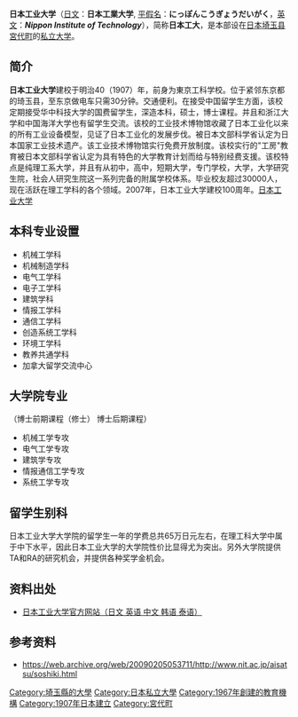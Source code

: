 {{大学(日本)
| 国=日本
| 大学名=日本工業大学
| ふりがな=にっぽんこうぎょうだいがく
| 英称=Nippon Institute of Technology
| 画像=
| 画像説明=
| 大学設置年=1967年
| 創立年=1907年
| 学校種別=私立
| 設置者=学校法人日本工業大学
| 本部所在地=[[埼玉縣|埼玉縣]][[南埼玉郡|南埼玉郡]][[宮代町|宮代町]]學園臺4-1
| キャンパス=
| 学部=工學部
| 大学の略称=日本工大（にっぽんこうだい）、NIT
| ウェブサイト=http://www.nit.ac.jp/
}}
'''日本工业大学'''（[[日文|日文]]：'''<span lang=ja>日本工業大学</span>''', [[平假名|平假名]]：'''<span lang=ja>にっぽんこうぎょうだいがく</span>'''，[[英文|英文]]：'''''Nippon Institute of Technology'''''），简称'''日本工大'''，是本部设在[[日本|日本]][[埼玉县|埼玉县]][[宮代町|宮代町]]的[[私立大学|私立大学]]。

== 简介 ==
'''日本工业大学'''建校于明治40（1907）年，前身为東京工科学校。位于紧邻东京都的琦玉县，至东京做电车只需30分钟。交通便利。在接受中国留学生方面，该校定期接受华中科技大学的国费留学生，深造本科，硕士，博士课程。并且和浙江大学和中国海洋大学也有留学生交流。该校的工业技术博物馆收藏了日本工业化以来的所有工业设备模型，见证了日本工业化的发展步伐。被日本文部科学省认定为日本国家工业技术遗产。该工业技术博物馆实行免费开放制度。该校实行的"工房"教育被日本文部科学省认定为具有特色的大学教育计划而给与特别经费支援。该校特点是纯理工系大学，并且有从初中，高中，短期大学，专门学校，大学，大学研究生院，社会人研究生院这一系列完备的附属学校体系。毕业校友超过30000人，现在活跃在理工学科的各个领域。2007年，日本工业大学建校100周年。[http://www.nit.ac.jp/index.html 日本工业大学] {{Wayback|url=http://www.nit.ac.jp/index.html |date=20190523013117 }}

==本科专业设置==
*机械工学科
*机械制造学科
*电气工学科
*电子工学科
*建筑学科
*情报工学科
*通信工学科
*创造系统工学科
*环境工学科
*教养共通学科
*加拿大留学交流中心

==大学院专业==
（博士前期课程（修士） 博士后期课程）
*机械工学专攻
*电气工学专攻
*建筑学专攻
*情报通信工学专攻
*系统工学专攻

==留学生别科==
日本工业大学大学院的留学生一年的学费总共65万日元左右，在理工科大学中属于中下水平，因此日本工业大学的大学院性价比显得尤为突出。另外大学院提供TA和RA的研究机会，并提供各种奖学金机会。

==资料出处==
*[http://www.nit.ac.jp/index.html 日本工业大学官方网站（日文 英语 中文 韩语 泰语）] {{Wayback|url=http://www.nit.ac.jp/index.html |date=20190523013117 }}

==参考资料==
*[https://web.archive.org/web/20090205053711/http://www.nit.ac.jp/aisatsu/soshiki.html https://web.archive.org/web/20090205053711/http://www.nit.ac.jp/aisatsu/soshiki.html]
{{authority control}}
[[Category:埼玉縣的大學|Category:埼玉縣的大學]]
[[Category:日本私立大學|Category:日本私立大學]]
[[Category:1967年創建的教育機構|Category:1967年創建的教育機構]]
[[Category:1907年日本建立|Category:1907年日本建立]]
[[Category:宮代町|Category:宮代町]]